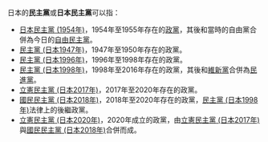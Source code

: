 日本的'''民主黨'''或'''日本民主黨'''可以指：

*[[日本民主黨_(1954年)|日本民主黨 (1954年)]]，1954年至1955年存在的[[政黨|政黨]]，其後和當時的自由黨合併為今日的[[自由民主黨_(日本)|自由民主黨]]。
*[[民主黨_(日本1947年)|民主黨 (日本1947年)]]，1947年至1950年存在的政黨。
*[[民主黨_(日本1996年)|民主黨 (日本1996年)]]，1996年至1998年存在的政黨。
*[[民主黨_(日本1998年)|民主黨 (日本1998年)]]，1998年至2016年存在的政黨，其後和[[維新黨|維新黨]]合併為[[民進黨_(日本)|民進黨]]。
*[[立憲民主黨_(日本2017年)|立憲民主黨 (日本2017年)]]，2017年至2020年存在的政黨。
*[[國民民主黨_(日本2018年)|國民民主黨 (日本2018年)]]，2018年至2020年存在的政黨，[[民主黨_(日本1998年)|民主黨 (日本1998年)]]法律上的後繼政黨。
*[[立憲民主黨_(日本2020年)|立憲民主黨 (日本2020年)]]，2020年成立的政黨，由[[立憲民主黨_(日本2017年)|立憲民主黨 (日本2017年)]]與[[國民民主黨_(日本2018年)|國民民主黨 (日本2018年)]]合併而成。

{{消歧义|Cat=五字政党消歧义}}